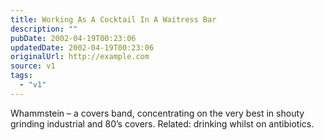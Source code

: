 ```yaml
---
title: Working As A Cocktail In A Waitress Bar
description: ""
pubDate: 2002-04-19T00:23:06
updatedDate: 2002-04-19T00:23:06
originalUrl: http://example.com
source: v1
tags:
  - "v1"
---
```


Whammstein &#8211; a covers band, concentrating on the very best in shouty grinding industrial and 80&#8217;s covers. Related: drinking whilst on antibiotics.
